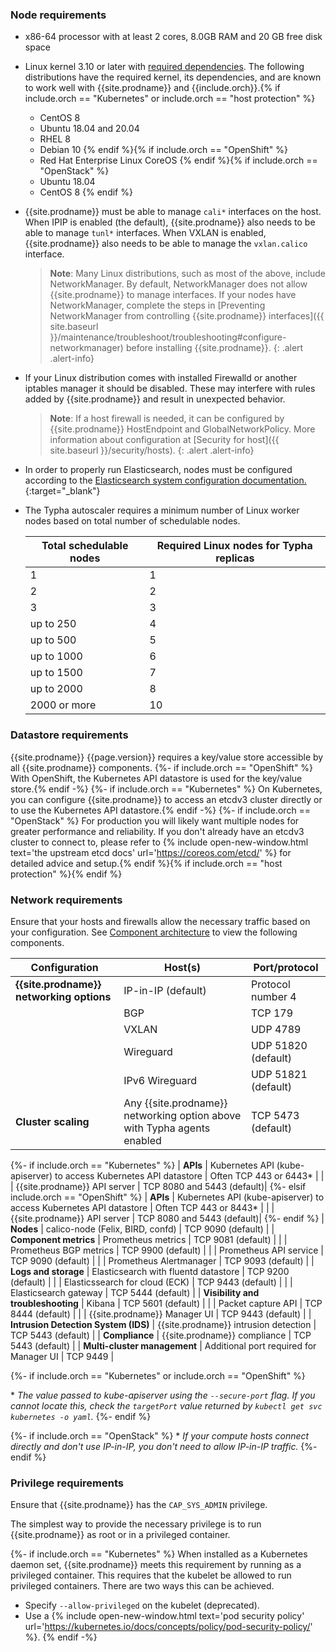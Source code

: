 ### Node requirements

- x86-64 processor with at least 2 cores, 8.0GB RAM and 20 GB free disk space

- Linux kernel 3.10 or later with [required dependencies](#kernel-dependencies).
  The following distributions have the required kernel, its dependencies, and are
  known to work well with {{site.prodname}} and {{include.orch}}.{% if include.orch == "Kubernetes" or include.orch == "host protection" %}
  - CentOS 8
  - Ubuntu 18.04 and 20.04
  - RHEL 8
  - Debian 10
  {% endif %}{% if include.orch == "OpenShift" %}
  - Red Hat Enterprise Linux CoreOS
  {% endif %}{% if include.orch == "OpenStack" %}
  - Ubuntu 18.04
  - CentOS 8
  {% endif %}

- {{site.prodname}} must be able to manage `cali*` interfaces on the host. When IPIP is
  enabled (the default), {{site.prodname}} also needs to be able to manage `tunl*` interfaces.
  When VXLAN is enabled, {{site.prodname}} also needs to be able to manage the `vxlan.calico` interface.

  > **Note**: Many Linux distributions, such as most of the above, include NetworkManager.
  > By default, NetworkManager does not allow {{site.prodname}} to manage interfaces.
  > If your nodes have NetworkManager, complete the steps in
  > [Preventing NetworkManager from controlling {{site.prodname}} interfaces]({{ site.baseurl }}/maintenance/troubleshoot/troubleshooting#configure-networkmanager)
  > before installing {{site.prodname}}.
  {: .alert .alert-info}
  
- If your Linux distribution comes with installed Firewalld or another iptables manager it should be disabled. 
  These may interfere with rules added by {{site.prodname}} and result in unexpected behavior.
  
  > **Note**: 
  > If a host firewall is needed, it can be configured by {{site.prodname}} HostEndpoint and GlobalNetworkPolicy.
  > More information about configuration at [Security for host]({{ site.baseurl }}/security/hosts).
  {: .alert .alert-info}

- In order to properly run Elasticsearch, nodes must be configured according to the
  [Elasticsearch system configuration documentation.](https://www.elastic.co/guide/en/elasticsearch/reference/current/system-config.html){:target="_blank"}

- The Typha autoscaler requires a minimum number of Linux worker nodes based on total number of schedulable nodes.

  | Total schedulable nodes | Required Linux nodes for Typha replicas |
  |-------------------------|-----------------------------------------|
  | 1                       | 1
  | 2                       | 2
  | 3                       | 3
  | up to 250               | 4
  | up to 500               | 5
  | up to 1000              | 6
  | up to 1500              | 7
  | up to 2000              | 8
  | 2000 or more            | 10

### Datastore requirements

{{site.prodname}} {{page.version}} requires a key/value store accessible by all
{{site.prodname}} components.
{%- if include.orch == "OpenShift" %}
With OpenShift, the Kubernetes API datastore is used for the key/value store.{% endif -%}
{%- if include.orch == "Kubernetes" %}
On Kubernetes, you can configure {{site.prodname}} to access an etcdv3 cluster directly or to
use the Kubernetes API datastore.{% endif -%}
{%- if include.orch == "OpenStack" %}
For production you will likely want multiple
nodes for greater performance and reliability.  If you don't already have an
etcdv3 cluster to connect to, please refer to {% include open-new-window.html text='the upstream etcd
docs' url='https://coreos.com/etcd/' %} for detailed advice and setup.{% endif %}{% if include.orch == "host protection" %}{% endif %}

### Network requirements

Ensure that your hosts and firewalls allow the necessary traffic based on your configuration. See [Component architecture]({{site.baseurl}}/reference/architecture/overview) to view the following components. 

| Configuration                        | Host(s)                                                      | Port/protocol                     |
| ------------------------------------ | ------------------------------------------------------------ | --------------------------------- |
| **{{site.prodname}} networking options** | IP-in-IP (default)                                       | Protocol number 4                 |
|                                      | BGP                                                          | TCP 179                           |
|                                      | VXLAN                                                        | UDP 4789                          |
|                                      | Wireguard                                                    | UDP 51820 (default)               |
|                                      | IPv6 Wireguard                                               | UDP 51821 (default)               |
| **Cluster scaling**                  | Any {{site.prodname}} networking option above with Typha agents enabled | TCP 5473 (default)     |
{%- if include.orch == "Kubernetes" %} 
| **APIs**                             | Kubernetes API (kube-apiserver) to access Kubernetes API datastore  | Often TCP 443 or 6443\*    |
|                                      | {{site.prodname}} API server                                        | TCP 8080 and 5443 (default)|
{%- elsif include.orch == "OpenShift" %}
| **APIs**                             | Kubernetes API (kube-apiserver) to access Kubernetes API datastore  | Often TCP 443 or 8443\*    |
|                                      | {{site.prodname}} API server                                        | TCP 8080 and 5443 (default)|
{%- endif %}
| **Nodes**                            | calico-node (Felix, BIRD, confd)                                    | TCP 9090 (default)         |
| **Component metrics**                | Prometheus metrics                                                  | TCP 9081 (default)         |
|                                      | Prometheus BGP metrics                                              | TCP 9900 (default)         |
|                                      | Prometheus API service                                              | TCP 9090 (default)         |
|                                      | Prometheus Alertmanager                                             | TCP 9093 (default)         |
| **Logs and storage**                 | Elasticsearch with fluentd datastore                                | TCP 9200 (default)         |
|                                      | Elasticssearch for cloud (ECK)                                      | TCP 9443 (default)         |
|                                      | Elasticsearch gateway                                               | TCP 5444 (default)         |
| **Visibility and troubleshooting**   | Kibana                                                              | TCP 5601 (default)         |
|                                      | Packet capture API                                                  | TCP 8444 (default)         |
|                                      | {{site.prodname}} Manager UI                                        | TCP 9443 (default)         |
| **Intrusion Detection System (IDS)** | {{site.prodname}} intrusion detection                               | TCP 5443 (default)         |
| **Compliance**                       | {{site.prodname}} compliance                                        | TCP 5443 (default)         |
| **Multi-cluster management**         | Additional port required for Manager UI                             | TCP 9449                   |

{%- if include.orch == "Kubernetes" or include.orch == "OpenShift" %}

\* _The value passed to kube-apiserver using the `--secure-port` flag. If you cannot locate this, check the `targetPort` value returned by `kubectl get svc kubernetes -o yaml`._
{%- endif %}

{%- if include.orch == "OpenStack" %}
\* _If your compute hosts connect directly and don't use IP-in-IP, you don't need to allow IP-in-IP traffic._
{%- endif %}

### Privilege requirements

Ensure that {{site.prodname}} has the `CAP_SYS_ADMIN` privilege.

The simplest way to provide the necessary privilege is to run {{site.prodname}} as root or in a privileged container.

{%- if include.orch == "Kubernetes" %}
When installed as a Kubernetes daemon set, {{site.prodname}} meets this requirement by running as a
privileged container. This requires that the kubelet be allowed to run privileged
containers. There are two ways this can be achieved.

- Specify `--allow-privileged` on the kubelet (deprecated).
- Use a {% include open-new-window.html text='pod security policy' url='https://kubernetes.io/docs/concepts/policy/pod-security-policy/' %}.
{% endif -%}
